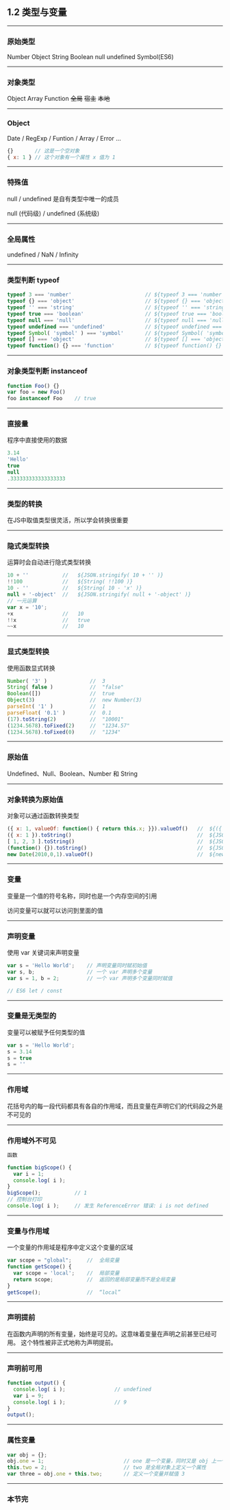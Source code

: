 


## 1.2 类型与变量

---

### 原始类型

<Flex flexWrap='wrap'>
  <Box p={2} width={1/3}>
    Number
  </Box>
  <Box p={2} width={1/3}>
    Object
  </Box>
  <Box p={2} width={1/3}>
    String
  </Box>
  <Box p={2} width={1/3}>
    Boolean
  </Box>
  <Box p={2} width={1/3}>
    null
  </Box>
  <Box p={2} width={1/3}>
    undefined
  </Box>
  <Box p={2} width={1/3}>
    Symbol<span style={{ opacity: 0.5 }}>(ES6)</span>
  </Box>
</Flex>

---

### 对象类型

<Appear>
  <Flex>
    <Box p={2} width={1/3}>
      Object
    </Box>
    <Box p={2} width={1/3}>
      Array
    </Box>
    <Box p={2} width={1/3}>
      Function
    </Box>
  </Flex>
  <Flex>
    <Box p={2} width={1/3}>
      <del>全局</del>
    </Box>
    <Box p={2} width={1/3}>
      <del>宿主</del>
    </Box>
    <Box p={2} width={1/3}>
      <del>本地</del>
    </Box>
  </Flex>
</Appear>

---

### Object

Date / RegExp / Funtion / Array / Error ...

```js
{}       // 这是一个空对象
{ x: 1 } // 这个对象有一个属性 x 值为 1
```

---

### 特殊值

null / undefined 是自有类型中唯一的成员
<Appear>
  <div>null (代码级) / undefined (系统级)</div>
</Appear>

---

### 全局属性

undefined / NaN / Infinity

---

### 类型判断 typeof

```js highLightLines=5
typeof 3 === 'number'                        // ${typeof 3 === 'number'}
typeof {} === 'object'                       // ${typeof {} === 'object'}
typeof '' === 'string'                       // ${typeof '' === 'string'}
typeof true === 'boolean'                    // ${typeof true === 'boolean'}
typeof null === 'null'                       // ${typeof null === 'null'}
typeof undefined === 'undefined'             // ${typeof undefined === 'undefined'}
typeof Symbol( 'symbol' ) === 'symbol'       // ${typeof Symbol( 'symbol' ) === 'symbol'}
typeof [] === 'object'                       // ${typeof [] === 'object'}
typeof function() {} === 'function'          // ${typeof function() {} === 'function'}
```

---

### 对象类型判断 instanceof

```js
function Foo() {}
var foo = new Foo()
foo instanceof Foo    // true
```
---

### 直接量
程序中直接使用的数据

```js
3.14
'Hello'
true
null
.333333333333333333
```

---

### 类型的转换
在JS中取值类型很灵活，所以学会转换很重要

---

### 隐式类型转换
运算时会自动进行隐式类型转换

```js
10 + ''           //   ${JSON.stringify( 10 + '' )}
!!100             //   ${String( !!100 )}
10 - ''           //   ${String( 10 - 'x' )}
null + '-object'  //   ${JSON.stringify( null + '-object' )}
// 一元运算
var x = '10';
+x                //   10
!!x               //   true
~~x               //   10
```

---

### 显式类型转换
使用函数显式转换

```js
Number( '3' )              //  3
String( false )            //  "false"
Boolean([])                //  true
Object(3)                  //  new Number(3)
parseInt( '1' )            //  1
parseFloat( '0.1' )        //  0.1
(17).toString(2)           //  "10001"
(1234.5678).toFixed(2)     //  "1234.57"
(1234.5678).toFixed(0)     //  "1234"
```
---

### 原始值

Undefined、Null、Boolean、Number 和 String

---

### 对象转换为原始值

对象可以通过函数转换类型

```js
({ x: 1, valueOf: function() { return this.x; }}).valueOf()   //  ${({ x: 1, valueOf: function() { return this.x; }}).valueOf()}
({ x: 1 }).toString()                                         //  ${JSON.stringify(({ x: 1 }).toString())}
[ 1, 2, 3 ].toString()                                        //  ${JSON.stringify([ 1, 2, 3 ].toString())}
(function() {}).toString()                                    //  ${JSON.stringify((function(){}).toString())}
new Date(2010,0,1).valueOf()                                  //  ${new Date(2010,0,1).valueOf()}
```

---

### 变量

变量是一个值的符号名称，同时也是一个内存空间的引用

访问变量可以就可以访问到里面的值

---

### 声明变量
使用 var 关键词来声明变量

```js
var s = 'Hello World';    // 声明变量同时赋初始值
var s, b;                 // 一个 var 声明多个变量
var s = 1, b = 2;         // 一个 var 声明多个变量同时赋值

// ES6 let / const
```

---

### 变量是无类型的
变量可以被赋予任何类型的值

```js
var s = 'Hello World';
s = 3.14
s = true
s = ''
```

---

### 作用域
花括号内的每一段代码都具有各自的作用域，而且变量在声明它们的代码段之外是不可见的

---

### 作用域外不可见

```js
函数

function bigScope() {
  var i = 1;
  console.log( i );
}
bigScope();           // 1
// 控制台打印
console.log( i );     // 发生 ReferenceError 错误: i is not defined
```

---

### 变量与作用域
一个变量的作用域是程序中定义这个变量的区域

```js
var scope = "global";     //  全局变量
function getScope() {
  var scope = 'local';    //  局部变量
  return scope;           //  返回的是局部变量而不是全局变量
}
getScope();               //  “local”
```

---

### 声明提前
在函数内声明的所有变量，始终是可见的。这意味着变量在声明之前甚至已经可用。
这个特性被非正式地称为声明提前。

---

### 声明前可用

```js
function output() {
  console.log( i );                // undefined
  var i = 9;
  console.log( i );                // 9
}
output();

```
---

### 属性变量

```js
var obj = {};
obj.one = 1;                          // one 是一个变量，同时又是 obj 上一个属性
this.two = 2;                         // two 是全局对象上定义一个属性
var three = obj.one + this.two;       // 定义一个变量并赋值 3
```

---

### 本节完
